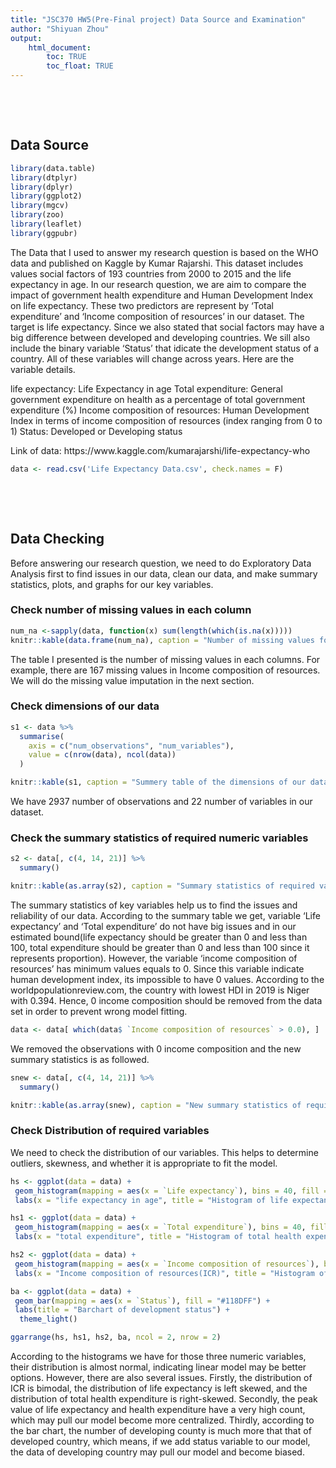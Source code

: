 ```yaml
---
title: "JSC370 HW5(Pre-Final project) Data Source and Examination"
author: "Shiyuan Zhou"
output: 
    html_document:
        toc: TRUE
        toc_float: TRUE
---
```

<br>

<br>

## Data Source

```r
library(data.table)
library(dtplyr)
library(dplyr)
library(ggplot2)
library(mgcv)
library(zoo)
library(leaflet)
library(ggpubr)
```

The Data that I used to answer my research question is based on the WHO data and published on Kaggle by Kumar Rajarshi. This dataset includes values social factors of 193 countries from 2000 to 2015 and the life expectancy in age. In our research question, we are aim to compare the impact of government health expenditure and Human Development Index on life expectancy. These two predictors are represent by 'Total expenditure' and 'Income composition of resources' in our dataset. The target is life expectancy. Since we also stated that social factors may have a big difference between developed and developing countries. We sill also include the binary variable 'Status' that idicate the development status of a country. All of these variables will change across years. Here are the variable details.

life expectancy: Life Expectancy in age
Total expenditure: General government expenditure on health as a percentage of total government expenditure (%)
Income composition of resources: Human Development Index in terms of income composition of resources (index ranging from 0 to 1)
Status: Developed or Developing status

Link of data: https://www.kaggle.com/kumarajarshi/life-expectancy-who
```r
data <- read.csv('Life Expectancy Data.csv', check.names = F)
```



\newpage

<br>

<br>

## Data Checking



Before answering our research question, we need to do Exploratory Data Analysis first to find issues in our data, clean our data, and make summary statistics, plots, and graphs for our key variables.

### Check number of missing values in each column


```r
num_na <-sapply(data, function(x) sum(length(which(is.na(x)))))
knitr::kable(data.frame(num_na), caption = "Number of missing values for each variable")
```

The table I presented is the number of missing values in each columns. For example, there are 167 missing values in Income composition of resources. We will do the missing value imputation in the next section.

### Check dimensions of our data

```r
s1 <- data %>%
  summarise(
    axis = c("num_observations", "num_variables"),
    value = c(nrow(data), ncol(data))
  )

knitr::kable(s1, caption = "Summery table of the dimensions of our data")

```
We have 2937 number of observations and 22 number of variables in our dataset.

### Check the summary statistics of required numeric variables

```r
s2 <- data[, c(4, 14, 21)] %>%
  summary()

knitr::kable(as.array(s2), caption = "Summary statistics of required variables")

```
The summary statistics of key variables help us to find the issues and reliability of our data. According to the summary table we get, variable 'Life expectancy' and 'Total expenditure' do not have big issues and in our estimated bound(life expectancy should be greater than 0 and less than 100, total expenditure should be greater than 0 and less than 100 since it represents proportion). However, the variable 'income composition of resources' has minimum values equals to 0. Since this variable indicate human development index, its impossible to have 0 values. According to the worldpopulationreview.com, the country with lowest HDI in 2019 is Niger with 0.394. Hence, 0 income composition should be removed from the data set in order to prevent wrong model fitting.

```r
data <- data[ which(data$ `Income composition of resources` > 0.0), ]
```

We removed the observations with 0 income composition and the new summary statistics is as followed.

```r
snew <- data[, c(4, 14, 21)] %>%
  summary()

knitr::kable(as.array(snew), caption = "New summary statistics of required variables")

```


\newpage


### Check Distribution of required variables

We need to check the distribution of our variables. This helps to determine outliers, skewness, and whether it is appropriate to fit the model.

```r
hs <- ggplot(data = data) + 
 geom_histogram(mapping = aes(x = `Life expectancy`), bins = 40, fill = "#8250C4")  +
 labs(x = "life expectancy in age", title = "Histogram of life expectancy")

hs1 <- ggplot(data = data) + 
 geom_histogram(mapping = aes(x = `Total expenditure`), bins = 40, fill = "#8250C4")  +
 labs(x = "total expenditure", title = "Histogram of total health expenditure")

hs2 <- ggplot(data = data) + 
 geom_histogram(mapping = aes(x = `Income composition of resources`), bins = 40, fill = "#8250C4")  +
 labs(x = "Income composition of resources(ICR)", title = "Histogram of ICR")

ba <- ggplot(data = data) + 
 geom_bar(mapping = aes(x = `Status`), fill = "#118DFF") +
 labs(title = "Barchart of development status") +
  theme_light()

ggarrange(hs, hs1, hs2, ba, ncol = 2, nrow = 2)

```
According to the histograms we have for those three numeric variables, their distribution is almost normal, indicating linear model may be better options. However, there are also several issues. Firstly, the distribution of ICR is bimodal, the distribution of life expectancy is left skewed, and the distribution of total health expenditure is right-skewed. Secondly, the peak value of life expectancy and health expenditure have a very high count, which may pull our model become more centralized. Thirdly, according to the bar chart, the number of  developing county is much more that that of developed country, which means, if we add status variable to our model, the data of developing country may pull our model and become biased.

<br>
<br>